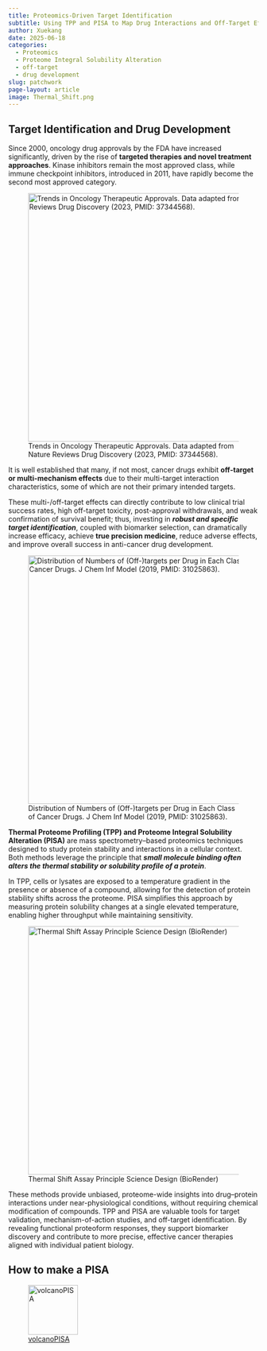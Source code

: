 ```yaml
---
title: Proteomics-Driven Target Identification
subtitle: Using TPP and PISA to Map Drug Interactions and Off-Target Effects
author: Xuekang
date: 2025-06-18
categories:
  - Proteomics
  - Proteome Integral Solubility Alteration
  - off-target
  - drug development
slug: patchwork
page-layout: article
image: Thermal_Shift.png
---
```


## Target Identification and Drug Development

Since 2000, oncology drug approvals by the FDA have increased significantly, driven by the rise of **targeted therapies and novel treatment approaches**. Kinase inhibitors remain the most approved class, while immune checkpoint inhibitors, introduced in 2011, have rapidly become the second most approved category.

![Trends in Oncology Therapeutic Approvals. Data adapted from Nature Reviews Drug Discovery (2023, PMID: 37344568).](Combined_approvals_plot.png){width=500}

It is well established that many, if not most, cancer drugs exhibit **off-target or multi-mechanism effects** due to their multi-target interaction characteristics, some of which are not their primary intended targets. 

These multi-/off-target effects can directly contribute to low clinical trial success rates, high off-target toxicity, post-approval withdrawals, and weak confirmation of survival benefit; thus, investing in ***robust and specific target identification***, coupled with biomarker selection, can dramatically increase efficacy, achieve **true precision medicine**, reduce adverse effects, and improve overall success in anti-cancer drug development.

![Distribution of Numbers of (Off-)targets per Drug in Each Class of Cancer Drugs. J Chem Inf Model (2019, PMID: 31025863).](multi-target.png){width=500}

**Thermal Proteome Profiling (TPP) and Proteome Integral Solubility Alteration (PISA)** are mass spectrometry–based proteomics techniques designed to study protein stability and interactions in a cellular context. Both methods leverage the principle that ***small molecule binding often alters the thermal stability or solubility profile of a protein***. 

In TPP, cells or lysates are exposed to a temperature gradient in the presence or absence of a compound, allowing for the detection of protein stability shifts across the proteome. PISA simplifies this approach by measuring protein solubility changes at a single elevated temperature, enabling higher throughput while maintaining sensitivity.

![Thermal Shift Assay Principle Science Design (BioRender)](Thermal_Shift.png){width=500}

These methods provide unbiased, proteome-wide insights into drug–protein interactions under near-physiological conditions, without requiring chemical modification of compounds. TPP and PISA are valuable tools for target validation, mechanism-of-action studies, and off-target identification. By revealing functional proteoform responses, they support biomarker discovery and contribute to more precise, effective cancer therapies aligned with individual patient biology.

## How to make a PISA



![[volcanoPISA](link)](volcanoPISA.png){fig-align="left" width=100}